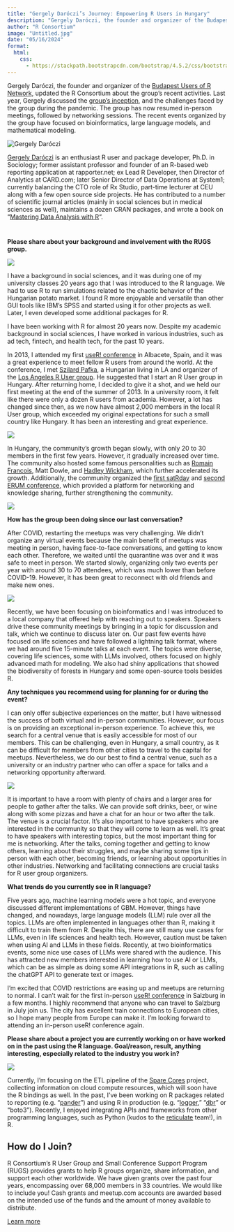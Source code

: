 ```yaml
---
title: "Gergely Daróczi’s Journey: Empowering R Users in Hungary"
description: "Gergely Daróczi, the founder and organizer of the Budapest Users of R Network, updated the R Consortium about the group’s recent activities."
author: "R Consortium"
image: "Untitled.jpg"
date: "05/16/2024"
format:
  html:
    css: 
      - https://stackpath.bootstrapcdn.com/bootstrap/4.5.2/css/bootstrap.min.css
---
```


Gergely Daróczi, the founder and organizer of the [Budapest Users of R Network](https://www.meetup.com/budapest-users-of-r-network/), updated the R Consortium about the group’s recent activities. Last year, Gergely discussed the [group’s inception](https://www.r-consortium.org/blog/2023/01/11/how-a-user-2014-experience-led-to-development-of-r-community-in-budapest), and the challenges faced by the group during the pandemic. The group has now resumed in-person meetings, followed by networking sessions. The recent events organized by the group have focused on bioinformatics, large language models, and mathematical modeling. 





<div class="container">
  <div class="row align-items-center">
  <div class="col-md-4">
  <img src="Untitled.jpg" class="img-fluid" alt="Gergely Daróczi">
  </div>
  <div class="col-md-8">
  <p>
  <a href="https://www.linkedin.com/in/daroczig">Gergely Daróczi</a> is an enthusiast R user and package developer, Ph.D. in Sociology; former assistant professor and founder of an R-based web reporting application at rapporter.net; ex Lead R Developer, then Director of Analytics at CARD.com; later Senior Director of Data Operations at System1; currently balancing the CTO role of Rx Studio, part-time lecturer at CEU along with a few open source side projects. He has contributed to a number of scientific journal articles (mainly in social sciences but in medical sciences as well), maintains a dozen CRAN packages, and wrote a book on “[Mastering Data Analysis with R](https://www.amazon.com/Mastering-Data-Analysis-Gergely-Dar%C3%B3czi-ebook/dp/B00YSILUQS)“.
  </p>
  </div>
  </div>
</div>

<div style="margin-bottom: 40px;"></div>
**Please share about your background and involvement with the RUGS group.**





![](Untitled%20(1).jpg)


I have a background in social sciences, and it was during one of my university classes 20 years ago that I was introduced to the R language. We had to use R to run simulations related to the chaotic behavior of the Hungarian potato market. I found R more enjoyable and versatile than other GUI tools like IBM’s SPSS and started using it for other projects as well. Later, I even developed some additional packages for R.

I have been working with R for almost 20 years now. Despite my academic background in social sciences, I have worked in various industries, such as ad tech, fintech, and health tech, for the past 10 years.

In 2013, I attended my first [useR! conference](https://www.r-project.org/conferences/useR-2013/) in Albacete, Spain, and it was a great experience to meet fellow R users from around the world. At the conference, I met [Szilard Pafka](https://www.r-consortium.org/blog/2021/09/15/la-r-expands-beyond-california), a Hungarian living in LA and organizer of the [Los Angeles R User group](https://www.meetup.com/real-data-science-usa-r-meetup/). He suggested that I start an R User group in Hungary. After returning home, I decided to give it a shot, and we held our first meeting at the end of the summer of 2013. In a university room, it felt like there were only a dozen R users from academia. However, a lot has changed since then, as we now have almost 2,000 members in the local R User group, which exceeded my original expectations for such a small country like Hungary. It has been an interesting and great experience. 





![](Untitled%20(2).jpg)


In Hungary, the community’s growth began slowly, with only 20 to 30 members in the first few years. However, it gradually increased over time. The community also hosted some famous personalities such as [Romain Francois](https://www.linkedin.com/in/romain-francois/), Matt Dowle, and [Hadley Wickham](https://www.rstudio.com/authors/hadley-wickham/), which further accelerated its growth. Additionally, the community organized the [first satRday](https://budapest.satrdays.org/) and [second ERUM conference](https://2018.erum.io/), which provided a platform for networking and knowledge sharing, further strengthening the community.





![](Untitled%20(3).jpg)


**How has the group been doing since our last conversation?**

After COVID, restarting the meetups was very challenging. We didn’t organize any virtual events because the main benefit of meetups was meeting in person, having face-to-face conversations, and getting to know each other. Therefore, we waited until the quarantine was over and it was safe to meet in person. We started slowly, organizing only two events per year with around 30 to 70 attendees, which was much lower than before COVID-19. However, it has been great to reconnect with old friends and make new ones.





![](Untitled%20(4).jpg)


Recently, we have been focusing on bioinformatics and I was introduced to a local company that offered help with reaching out to speakers. Speakers drive these community meetings by bringing in a topic for discussion and talk, which we continue to discuss later on. Our past few events have focused on life sciences and have followed a lightning talk format, where we had around five 15-minute talks at each event. The topics were diverse, covering life sciences, some with LLMs involved, others focused on highly advanced math for modeling. We also had shiny applications that showed the biodiversity of forests in Hungary and some open-source tools besides R. 

**Any techniques you recommend using for planning for or during the event? **

I can only offer subjective experiences on the matter, but I have witnessed the success of both virtual and in-person communities. However, our focus is on providing an exceptional in-person experience. To achieve this, we search for a central venue that is easily accessible for most of our members. This can be challenging, even in Hungary, a small country, as it can be difficult for members from other cities to travel to the capital for meetups. Nevertheless, we do our best to find a central venue, such as a university or an industry partner who can offer a space for talks and a networking opportunity afterward. 





![](Untitled%20(5).jpg)


It is important to have a room with plenty of chairs and a larger area for people to gather after the talks. We can provide soft drinks, beer, or wine along with some pizzas and have a chat for an hour or two after the talk. The venue is a crucial factor. It’s also important to have speakers who are interested in the community so that they will come to learn as well. It’s great to have speakers with interesting topics, but the most important thing for me is networking. After the talks, coming together and getting to know others, learning about their struggles, and maybe sharing some tips in person with each other, becoming friends, or learning about opportunities in other industries. Networking and facilitating connections are crucial tasks for R user group organizers.

**What trends do you currently see in R language?**

Five years ago, machine learning models were a hot topic, and everyone discussed different implementations of GBM. However, things have changed, and nowadays, large language models (LLM) rule over all the topics. LLMs are often implemented in languages other than R, making it difficult to train them from R. Despite this, there are still many use cases for LLMs, even in life sciences and health tech. However, caution must be taken when using AI and LLMs in these fields. Recently, at two bioinformatics events, some nice use cases of LLMs were shared with the audience. This has attracted new members interested in learning how to use AI or LLMs, which can be as simple as doing some API integrations in R, such as calling the chatGPT API to generate text or images.

I’m excited that COVID restrictions are easing up and meetups are returning to normal. I can’t wait for the first in-person [useR! conference](https://events.linuxfoundation.org/user/?__hstc=98577409.44d7f16716270a3b9b81de6d864e02dc.1720553161514.1722362450895.1722365475900.16&__hssc=98577409.7.1722365475900&__hsfp=2807912576) in Salzburg in a few months. I highly recommend that anyone who can travel to Salzburg in July join us. The city has excellent train connections to European cities, so I hope many people from Europe can make it. I’m looking forward to attending an in-person useR! conference again.

**Please share about a project you are currently working on or have worked on in the past using the R language. Goal/reason, result, anything interesting, especially related to the industry you work in?**





![](Untitled.png)


Currently, I’m focusing on the ETL pipeline of the [Spare Cores](https://sparecores.com/) project, collecting information on cloud compute resources, which will soon have the R bindings as well. In the past, I’ve been working on R packages related to reporting (e.g. “[pander](https://cran.r-project.org/web/packages/pander/index.html)”) and using R in production (e.g. “[logger](https://cran.r-project.org/web/packages/logger/index.html),” “[dbr](https://github.com/daroczig/dbr)” or “boto3”). Recently, I enjoyed integrating APIs and frameworks from other programming languages, such as Python (kudos to the [reticulate](https://rstudio.github.io/reticulate/) team!), in R.


## **How do I Join?**

R Consortium’s R User Group and Small Conference Support Program (RUGS) provides grants to help R groups organize, share information, and support each other worldwide. We have given grants over the past four years, encompassing over 68,000 members in 33 countries. We would like to include you! Cash grants and meetup.com accounts are awarded based on the intended use of the funds and the amount of money available to distribute.

[Learn more](https://www.r-consortium.org/all-projects/r-user-group-support-program)

